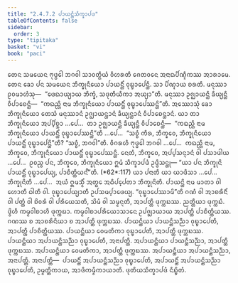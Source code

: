```yaml
---
title: "2.4.7.2 ᨸᩣᨿᨶ᩠ᨲᩥᩈᩥᨠ᩠ᨡᩣᨸᨴ"
tableOfContents: false
sidebar:
  order: 3
type: "tipitaka"
basket: "vi"
book: "paci"
---
```



<DynamicBreadcrumb />

<Division number="1072" book="paci">

<Paragraph number="3191" book="paci">
ᨲᩮᨶ ᩈᨾᨿᩮᨶ ᨻᩩᨴ᩠ᨵᩮᩤ ᨽᨣᩅᩤ ᩈᩣᩅᨲ᩠ᨳᩥᨿᩴ ᩅᩥᩉᩁᨲᩥ ᨩᩮᨲᩅᨶᩮ ᩋᨶᩣᨳᨸᩥᨱ᩠ᨯᩥᨠᩔ ᩋᩣᩁᩣᨾᩮ. ᨲᩮᨶ ᨡᩮᩣ ᨸᨶ ᩈᨾᨿᩮᨶ ᨽᩥᨠ᩠ᨡᩩᨶᩥᨿᩮᩣ ᨸᩣᨿᨶ᩠ᨲᩥᩴ ᩅᩩᨭ᩠ᨮᩣᨸᩮᨶ᩠ᨲᩥ. ᩈᩣ ᨸᩥᨱ᩠ᨯᩣᨿ ᨧᩁᨲᩥ. ᨾᨶᩩᩔᩣ ᩑᩅᨾᩣᩉᩴᩈᩩ—  “ᨴᩮᨳᩣᨿ᩠ᨿᩣᨿ ᨽᩥᨠ᩠ᨡᩴ, ᩈᨴᩩᨲᩥᨿᩥᨠᩣ ᩋᨿ᩠ᨿᩣ”ᨲᩥ. ᨾᨶᩩᩔᩣ ᩏᨩ᩠ᨫᩣᨿᨶ᩠ᨲᩥ ᨡᩥᨿ᩠ᨿᨶ᩠ᨲᩥ ᩅᩥᨸᩣᨧᩮᨶ᩠ᨲᩥ—  “ᨠᨳᨬ᩠ᩉᩥ ᨶᩣᨾ ᨽᩥᨠ᩠ᨡᩩᨶᩥᨿᩮᩣ ᨸᩣᨿᨶ᩠ᨲᩥᩴ ᩅᩩᨭ᩠ᨮᩣᨸᩮᩔᨶ᩠ᨲᩦ”ᨲᩥ.
</Paragraph>

<Paragraph number="3192" book="paci">
ᩋᩔᩮᩣᩈᩩᩴ ᨡᩮᩣ ᨽᩥᨠ᩠ᨡᩩᨶᩥᨿᩮᩣ ᨲᩮᩈᩴ ᨾᨶᩩᩔᩣᨶᩴ ᩏᨩ᩠ᨫᩣᨿᨶ᩠ᨲᩣᨶᩴ ᨡᩥᨿ᩠ᨿᨶ᩠ᨲᩣᨶᩴ ᩅᩥᨸᩣᨧᩮᨶ᩠ᨲᩣᨶᩴ. ᨿᩣ ᨲᩣ ᨽᩥᨠ᩠ᨡᩩᨶᩥᨿᩮᩣ ᩋᨸ᩠ᨸᩥᨧ᩠ᨨᩣ …ᨸᩮ…  ᨲᩣ ᩏᨩ᩠ᨫᩣᨿᨶ᩠ᨲᩥ ᨡᩥᨿ᩠ᨿᨶ᩠ᨲᩥ ᩅᩥᨸᩣᨧᩮᨶ᩠ᨲᩥ—  “ᨠᨳᨬ᩠ᩉᩥ ᨶᩣᨾ ᨽᩥᨠ᩠ᨡᩩᨶᩥᨿᩮᩣ ᨸᩣᨿᨶ᩠ᨲᩥᩴ ᩅᩩᨭ᩠ᨮᩣᨸᩮᩔᨶ᩠ᨲᩦ”ᨲᩥ …ᨸᩮ…  “ᩈᨧ᩠ᨧᩴ ᨠᩥᩁ, ᨽᩥᨠ᩠ᨡᩅᩮ, ᨽᩥᨠ᩠ᨡᩩᨶᩥᨿᩮᩣ ᨸᩣᨿᨶ᩠ᨲᩥᩴ ᩅᩩᨭ᩠ᨮᩣᨸᩮᨶ᩠ᨲᩦ”ᨲᩥ? “ᩈᨧ᩠ᨧᩴ, ᨽᨣᩅᩤ”ᨲᩥ. ᩅᩥᨣᩁᩉᩥ ᨻᩩᨴ᩠ᨵᩮᩤ ᨽᨣᩅᩤ …ᨸᩮ…  ᨠᨳᨬ᩠ᩉᩥ ᨶᩣᨾ, ᨽᩥᨠ᩠ᨡᩅᩮ, ᨽᩥᨠ᩠ᨡᩩᨶᩥᨿᩮᩣ ᨸᩣᨿᨶ᩠ᨲᩥᩴ ᩅᩩᨭ᩠ᨮᩣᨸᩮᩔᨶ᩠ᨲᩥ. ᨶᩮᨲᩴ, ᨽᩥᨠ᩠ᨡᩅᩮ, ᩋᨸ᩠ᨸᩈᨶ᩠ᨶᩣᨶᩴ ᩅᩤ ᨸᩈᩣᨴᩤᨿ …ᨸᩮ…  ᩑᩅᨬ᩠ᨧ ᨸᨶ, ᨽᩥᨠ᩠ᨡᩅᩮ, ᨽᩥᨠ᩠ᨡᩩᨶᩥᨿᩮᩣ ᩍᨾᩴ ᩈᩥᨠ᩠ᨡᩣᨸᨴᩴ ᩏᨴ᩠ᨴᩥᩈᨶ᩠ᨲᩩ—
</Paragraph>

</Division>
<Division number="1073" book="paci">

<Paragraph number="3193" book="paci">
<Emphasis>“ᨿᩣ ᨸᨶ ᨽᩥᨠ᩠ᨡᩩᨶᩦ ᨸᩣᨿᨶ᩠ᨲᩥᩴ ᩅᩩᨭ᩠ᨮᩣᨸᩮᨿ᩠ᨿ, ᨸᩣᨧᩥᨲ᩠ᨲᩥᨿᨶ᩺”</Emphasis>ᨲᩥ. (*62*:<Emphasis>117</Emphasis>)
</Paragraph>

</Division>
<Division number="1074" book="paci">

<Paragraph number="3194" book="paci">
<Emphasis>ᨿᩣ ᨸᨶᩣ</Emphasis>ᨲᩥ ᨿᩣ ᨿᩣᨴᩥᩈᩣ …ᨸᩮ…  <Emphasis>ᨽᩥᨠ᩠ᨡᩩᨶᩦ</Emphasis>ᨲᩥ …ᨸᩮ…  ᩋᨿᩴ ᩍᨾᩈ᩠ᨾᩥᩴ ᩋᨲ᩠ᨳᩮ ᩋᨵᩥᨸ᩠ᨸᩮᨲᩣ ᨽᩥᨠ᩠ᨡᩩᨶᩦᨲᩥ.
</Paragraph>

<Paragraph number="3195" book="paci">
<Emphasis>ᨸᩣᨿᨶ᩠ᨲᩦ</Emphasis> ᨶᩣᨾ ᨾᩣᨲᩣ ᩅᩤ ᩉᩮᩣᨲᩥ ᨵᩤᨲᩥ ᩅᩤ.
</Paragraph>

<Paragraph number="3196" book="paci">
<Emphasis>ᩅᩩᨭ᩠ᨮᩣᨸᩮᨿ᩠ᨿᩣ</Emphasis>ᨲᩥ ᩏᨸᩈᨾ᩠ᨸᩣᨴᩮᨿ᩠ᨿ.
</Paragraph>

<Paragraph number="3197" book="paci">
“ᩅᩩᨭ᩠ᨮᩣᨸᩮᩔᩣᨾᩦ”ᨲᩥ ᨣᨱᩴ ᩅᩤ ᩋᩣᨧᩁᩥᨶᩥᩴ ᩅᩤ ᨸᨲ᩠ᨲᩴ ᩅᩤ ᨧᩦᩅᩁᩴ ᩅᩤ ᨸᩁᩥᨿᩮᩈᨲᩥ, ᩈᩦᨾᩴ ᩅᩤ ᩈᨾ᩠ᨾᨶ᩠ᨶᨲᩥ, ᩋᩣᨸᨲ᩠ᨲᩥ ᨴᩩᨠ᩠ᨠᨭᩔ. ᨬᨲ᩠ᨲᩥᨿᩣ ᨴᩩᨠ᩠ᨠᨭᩴ. ᨴ᩠ᩅᩦᩉᩥ ᨠᨾ᩠ᨾᩅᩤᨧᩣᩉᩥ ᨴᩩᨠ᩠ᨠᨭᩣ. ᨠᨾ᩠ᨾᩅᩤᨧᩣᨸᩁᩥᨿᩮᩣᩈᩣᨶᩮ ᩏᨸᨩ᩠ᨫᩣᨿᩣᨿ ᩋᩣᨸᨲ᩠ᨲᩥ ᨸᩣᨧᩥᨲ᩠ᨲᩥᨿᩔ. ᨣᨱᩔ ᨧ ᩋᩣᨧᩁᩥᨶᩥᨿᩣ ᨧ ᩋᩣᨸᨲ᩠ᨲᩥ ᨴᩩᨠ᩠ᨠᨭᩔ.
</Paragraph>

</Division>
<Division number="1075" book="paci">

<Paragraph number="3198" book="paci">
ᨸᩣᨿᨶ᩠ᨲᩥᨿᩣ ᨸᩣᨿᨶ᩠ᨲᩥᩈᨬ᩠ᨬᩣ ᩅᩩᨭ᩠ᨮᩣᨸᩮᨲᩥ, ᩋᩣᨸᨲ᩠ᨲᩥ ᨸᩣᨧᩥᨲ᩠ᨲᩥᨿᩔ. ᨸᩣᨿᨶ᩠ᨲᩥᨿᩣ ᩅᩮᨾᨲᩥᨠᩣ ᩅᩩᨭ᩠ᨮᩣᨸᩮᨲᩥ, ᩋᩣᨸᨲ᩠ᨲᩥ ᨴᩩᨠ᩠ᨠᨭᩔ. ᨸᩣᨿᨶ᩠ᨲᩥᨿᩣ ᩋᨸᩣᨿᨶ᩠ᨲᩥᩈᨬ᩠ᨬᩣ ᩅᩩᨭ᩠ᨮᩣᨸᩮᨲᩥ, ᩋᨶᩣᨸᨲ᩠ᨲᩥ. ᩋᨸᩣᨿᨶ᩠ᨲᩥᨿᩣ ᨸᩣᨿᨶ᩠ᨲᩥᩈᨬ᩠ᨬᩣ, ᩋᩣᨸᨲ᩠ᨲᩥ ᨴᩩᨠ᩠ᨠᨭᩔ. ᩋᨸᩣᨿᨶ᩠ᨲᩥᨿᩣ ᩅᩮᨾᨲᩥᨠᩣ, ᩋᩣᨸᨲ᩠ᨲᩥ ᨴᩩᨠ᩠ᨠᨭᩔ. ᩋᨸᩣᨿᨶ᩠ᨲᩥᨿᩣ ᩋᨸᩣᨿᨶ᩠ᨲᩥᩈᨬ᩠ᨬᩣ, ᩋᨶᩣᨸᨲ᩠ᨲᩥ.
</Paragraph>

</Division>
<Division number="1076" book="paci">

<Paragraph number="3199" book="paci">
ᩋᨶᩣᨸᨲ᩠ᨲᩥ—  ᨸᩣᨿᨶ᩠ᨲᩥᩴ ᩋᨸᩣᨿᨶ᩠ᨲᩥᩈᨬ᩠ᨬᩣ ᩅᩩᨭ᩠ᨮᩣᨸᩮᨲᩥ, ᩋᨸᩣᨿᨶ᩠ᨲᩥᩴ ᩋᨸᩣᨿᨶ᩠ᨲᩥᩈᨬ᩠ᨬᩣ ᩅᩩᨭ᩠ᨮᩣᨸᩮᨲᩥ, ᩏᨾ᩠ᨾᨲ᩠ᨲᩥᨠᩣᨿ, ᩋᩣᨴᩥᨠᨾ᩠ᨾᩥᨠᩣᨿᩣᨲᩥ.

</Paragraph>
</Division>

<Paragraph number="3200" type="center" book="paci">
ᨴᩩᨲᩥᨿᩈᩥᨠ᩠ᨡᩣᨸᨴᩴ ᨶᩥᨭ᩠ᨮᩥᨲᩴ.
</Paragraph>